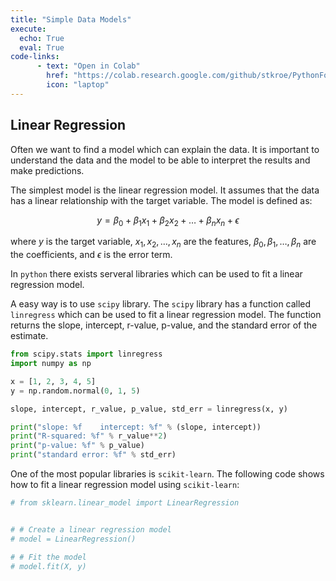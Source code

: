 ```yaml
---
title: "Simple Data Models"
execute: 
  echo: True
  eval: True
code-links:
      - text: "Open in Colab"
        href: "https://colab.research.google.com/github/stkroe/PythonForChemists/blob/main/course/notebooks/SimpleDataModelling.ipynb"
        icon: "laptop"
--- 
```


## Linear Regression {.unnumbered}

Often we want to find a model which can explain the data.
It is important to understand the data and the model to be able to interpret the results and make predictions.

The simplest model is the linear regression model. It assumes that the data has a linear relationship with the target variable. The model is defined as:

$$
y = \beta_0 + \beta_1 x_1 + \beta_2 x_2 + \ldots + \beta_n x_n + \epsilon
$$

where $y$ is the target variable, $x_1, x_2, \ldots, x_n$ are the features, $\beta_0, \beta_1, \ldots, \beta_n$ are the coefficients, and $\epsilon$ is the error term.


In `python` there exists serveral libraries which can be used to fit a linear regression model.


A easy way is to use `scipy` library. The `scipy` library has a function called `linregress` which can be used to fit a linear regression model. The function returns the slope, intercept, r-value, p-value, and the standard error of the estimate.

```python
from scipy.stats import linregress
import numpy as np

x = [1, 2, 3, 4, 5]
y = np.random.normal(0, 1, 5)

slope, intercept, r_value, p_value, std_err = linregress(x, y)

print("slope: %f    intercept: %f" % (slope, intercept))
print("R-squared: %f" % r_value**2)
print("p-value: %f" % p_value)
print("standard error: %f" % std_err)
```


 One of the most popular libraries is `scikit-learn`. The following code shows how to fit a linear regression model using `scikit-learn`:


```python
# from sklearn.linear_model import LinearRegression


# # Create a linear regression model
# model = LinearRegression()

# # Fit the model
# model.fit(X, y)
```
